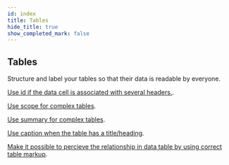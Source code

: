 ```yaml
---
id: index
title: Tables
hide_title: true
show_completed_mark: false
---
```



<Card icon="🧮">

## Tables

Structure and label your tables so that their data is readable by everyone.

</Card>

<ProgressBar />

<CategoryItem id="data-cells-several-headers">

[Use id if the data cell is associated with several headers.](data-cells-several-headers.md).
<!--
This technique (id/headers) is used when data cells are associated with more than one row and/or one column header.
-->
</CategoryItem>

<CategoryItem id="scope-tables">

[Use scope for complex tables](scope-tables.md).
<!--
Associate header cells with data cells in complex tables using the scope attribute. Choose the appropriate value - row, col, rowgroup, or colgroup.
-->
</CategoryItem>

<CategoryItem id="summary-tables">

[Use summary for complex tables](summary-tables.md).
<!--
Use the summary attribute to give a brief explanation of how the data has been organized or how to navigate the table for people using screen readers.
-->
</CategoryItem>

<CategoryItem id="table-title-caption">

[Use caption when the table has a title/heading](table-title-caption.md).
<!--
Caption ensures that the title/heading gets associated with the table. Screen readers can navigate directly to a table caption if it's available.
-->
</CategoryItem>

<CategoryItem id="table-data-relation">

[Make it possible to percieve the relationship in data table by using correct table markup](table-data-relation.md).
<!--
Use table headers appropriately (data cells are associated with their headers).
-->
</CategoryItem>
